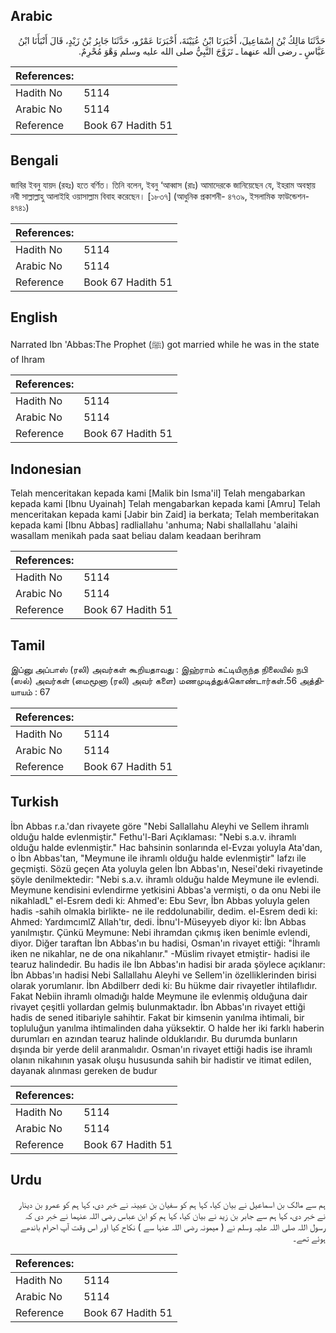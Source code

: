 ## Arabic


<div dir="rtl" lang="ar" style={{fontSize:'larger',backgroundColor:'#f8f9fa',padding:20}}>
حَدَّثَنَا مَالِكُ بْنُ إِسْمَاعِيلَ، أَخْبَرَنَا ابْنُ عُيَيْنَةَ، أَخْبَرَنَا عَمْرٌو، حَدَّثَنَا جَابِرُ بْنُ زَيْدٍ، قَالَ أَنْبَأَنَا ابْنُ عَبَّاسٍ ـ رضى الله عنهما ـ تَزَوَّجَ النَّبِيُّ صلى الله عليه وسلم وَهْوَ مُحْرِمٌ‏.‏
</div>
<div style={{backgroundColor:'#f8f9fa',padding:20, marginBottom: 10}}><table> <thead> <tr> <th>References:</th> <th></th> </tr> </thead> <tbody><tr><td>Hadith No</td><td>5114</td></tr><tr><td>Arabic No</td><td>5114</td></tr><tr><td>Reference</td><td>Book 67 Hadith 51</td></tr></tbody></table></div>

## Bengali


<div dir="ltr" lang="bn" style={{fontSize:'larger',backgroundColor:'#f8f9fa',padding:20}}>
জাবির ইবনু যায়দ (রহঃ) হতে বর্ণিত। তিনি বলেন, ইবনু ‘আব্বাস (রাঃ) আমাদেরকে জানিয়েছেন যে, ইহরাম অবস্থায় নবী সাল্লাল্লাহু আলাইহি ওয়াসাল্লাম বিবাহ করেছেন। [১৮৩৭] (আধুনিক প্রকাশনী- ৪৭৩৯, ইসলামিক ফাউন্ডেশন- ৪৭৪১)
</div>
<div style={{backgroundColor:'#f8f9fa',padding:20, marginBottom: 10}}><table> <thead> <tr> <th>References:</th> <th></th> </tr> </thead> <tbody><tr><td>Hadith No</td><td>5114</td></tr><tr><td>Arabic No</td><td>5114</td></tr><tr><td>Reference</td><td>Book 67 Hadith 51</td></tr></tbody></table></div>

## English


<div dir="ltr" lang="en" style={{fontSize:'larger',backgroundColor:'#f8f9fa',padding:20}}>
Narrated Ibn 'Abbas:The Prophet (ﷺ) got married while he was in the state of Ihram
</div>
<div style={{backgroundColor:'#f8f9fa',padding:20, marginBottom: 10}}><table> <thead> <tr> <th>References:</th> <th></th> </tr> </thead> <tbody><tr><td>Hadith No</td><td>5114</td></tr><tr><td>Arabic No</td><td>5114</td></tr><tr><td>Reference</td><td>Book 67 Hadith 51</td></tr></tbody></table></div>

## Indonesian


<div dir="ltr" lang="id" style={{fontSize:'larger',backgroundColor:'#f8f9fa',padding:20}}>
Telah menceritakan kepada kami [Malik bin Isma'il] Telah mengabarkan kepada kami [Ibnu Uyainah] Telah mengabarkan kepada kami [Amru] Telah menceritakan kepada kami [Jabir bin Zaid] ia berkata; Telah memberitakan kepada kami [Ibnu Abbas] radliallahu 'anhuma; Nabi shallallahu 'alaihi wasallam menikah pada saat beliau dalam keadaan berihram
</div>
<div style={{backgroundColor:'#f8f9fa',padding:20, marginBottom: 10}}><table> <thead> <tr> <th>References:</th> <th></th> </tr> </thead> <tbody><tr><td>Hadith No</td><td>5114</td></tr><tr><td>Arabic No</td><td>5114</td></tr><tr><td>Reference</td><td>Book 67 Hadith 51</td></tr></tbody></table></div>

## Tamil


<div dir="ltr" lang="ta" style={{fontSize:'larger',backgroundColor:'#f8f9fa',padding:20}}>
இப்னு அப்பாஸ் (ரலி) அவர்கள் கூறியதாவது : இஹ்ராம் கட்டியிருந்த நிலையில் நபி (ஸல்) அவர்கள் (மைமூனா (ரலி) அவர் களை) மணமுடித்துக்கொண்டார்கள்.56 அத்தியாயம் : 67
</div>
<div style={{backgroundColor:'#f8f9fa',padding:20, marginBottom: 10}}><table> <thead> <tr> <th>References:</th> <th></th> </tr> </thead> <tbody><tr><td>Hadith No</td><td>5114</td></tr><tr><td>Arabic No</td><td>5114</td></tr><tr><td>Reference</td><td>Book 67 Hadith 51</td></tr></tbody></table></div>

## Turkish


<div dir="ltr" lang="tr" style={{fontSize:'larger',backgroundColor:'#f8f9fa',padding:20}}>
İbn Abbas r.a.'dan rivayete göre "Nebi Sallallahu Aleyhi ve Sellem ihramlı olduğu halde evlenmiştir." Fethu'l-Bari Açıklaması: "Nebi s.a.v. ihramlı olduğu halde evlenmiştir." Hac bahsinin sonlarında el-Evzaı yoluyla Ata'dan, o İbn Abbas'tan, "Meymune ile ihramlı olduğu halde evlenmiştir" lafzı ile geçmişti. Sözü geçen Ata yoluyla gelen İbn Abbas'ın, Nesei'deki rivayetinde şöyle denilmektedir: "Nebi s.a.v. ihramlı olduğu halde Meymune ile evlendi. Meymune kendisini evlendirme yetkisini Abbas'a vermişti, o da onu Nebi ile nikahladL" el-Esrem dedi ki: Ahmed'e: Ebu Sevr, İbn Abbas yoluyla gelen hadis -sahih olmakla birlikte- ne ile reddolunabilir, dedim. el-Esrem dedi ki: Ahmed: YardımcımlZ Allah'tır, dedi. İbnu'I-Müseyyeb diyor ki: İbn Abbas yanılmıştır. Çünkü Meymune: Nebi ihramdan çıkmış iken benimle evlendi, diyor. Diğer taraftan İbn Abbas'ın bu hadisi, Osman'ın rivayet ettiği: "İhramlı iken ne nikahlar, ne de ona nikahlanır." -Müslim rivayet etmiştir- hadisi ile tearuz halindedir. Bu hadis ile İbn Abbas'ın hadisi bir arada şöylece açıklanır: İbn Abbas'ın hadisi Nebi Sallallahu Aleyhi ve Sellem'in özelliklerinden birisi olarak yorumlanır. İbn Abdilberr dedi ki: Bu hükme dair rivayetler ihtilaflıdır. Fakat Nebiin ihramlı olmadığı halde Meymune ile evlenmiş olduğuna dair rivayet çeşitli yollardan gelmiş bulunmaktadır. İbn Abbas'ın rivayet ettiği hadis de sened itibariyle sahihtir. Fakat bir kimsenin yanılma ihtimali, bir topluluğun yanılma ihtimalinden daha yüksektir. O halde her iki farklı haberin durumları en azından tearuz halinde olduklarıdır. Bu durumda bunların dışında bir yerde delil aranmalıdır. Osman'ın rivayet ettiği hadis ise ihramlı olanın nikahının yasak oluşu hususunda sahih bir hadistir ve itimat edilen, dayanak alınması gereken de budur
</div>
<div style={{backgroundColor:'#f8f9fa',padding:20, marginBottom: 10}}><table> <thead> <tr> <th>References:</th> <th></th> </tr> </thead> <tbody><tr><td>Hadith No</td><td>5114</td></tr><tr><td>Arabic No</td><td>5114</td></tr><tr><td>Reference</td><td>Book 67 Hadith 51</td></tr></tbody></table></div>

## Urdu


<div dir="rtl" lang="ur" style={{fontSize:'larger',backgroundColor:'#f8f9fa',padding:20}}>
ہم سے مالک بن اسماعیل نے بیان کیا، کہا ہم کو سفیان بن عیینہ نے خبر دی، کہا ہم کو عمرو بن دینار نے خبر دی، کہا ہم سے جابر بن زید نے بیان کیا، کہا ہم کو ابن عباس رضی اللہ عنہما نے خبر دی کہ رسول اللہ صلی اللہ علیہ وسلم نے ( میمونہ رضی اللہ عنہا سے ) نکاح کیا اور اس وقت آپ احرام باندھے ہوئے تھے۔
</div>
<div style={{backgroundColor:'#f8f9fa',padding:20, marginBottom: 10}}><table> <thead> <tr> <th>References:</th> <th></th> </tr> </thead> <tbody><tr><td>Hadith No</td><td>5114</td></tr><tr><td>Arabic No</td><td>5114</td></tr><tr><td>Reference</td><td>Book 67 Hadith 51</td></tr></tbody></table></div>